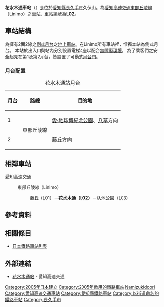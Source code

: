 {{NoteTA|1 = zh:花水木通車站; zh-cn:花水木通站; zh-tw:花水木通車站; zh-hk:花水木通站; }}
{{日本車站資訊
|公司色 = #164ca2
|站名 = 花水木通車站
|圖片 = Linimo-Hanamizuki-Dori-Sta.jpg
|pxl = 
|圖片說明 = 花水木通站 
|日文原名 = はなみずき通
|平假名 = はなみずきどおり
|羅馬拼音 = Hanamizuki-dori
|電報略號 = 
|所在地 = {{JPN}}[[愛知縣|愛知縣]][[長久手市|長久手市]]久保山
|車站構造 = [[地面車站|地面車站]]
|月台配置 = 2面2線
|啟用年月日 = 2005年（[[平成|平成]]17年）3月6日
|廢站年月日 = 
|上下車人次 = 2,556
|統計年度 = 2015年
|轉乘      =
|備註      = 標誌：[[File:LS-L02.svg|30px]]
|全寬備註 =
|adjacent = {{Adjacent stations|system=愛知高速交通|line=L|left=藤丘|right=杁池公園|note-left=L01<br />1.4km|note-mid={{車站編號r|L|02|#164ca2|4}}<br />距離[[藤丘站_(愛知縣)|藤丘]]1.4km|note-right=L03<br />0.9km}}
}}

'''花水木通車站'''（{{jpn|j=はなみずき通駅|hg=はなみずきどおりえき|rm=Hanamizukidōri eki|f=y}}）是位於[[愛知縣|愛知縣]][[長久手市|長久手市]]久保山。為[[愛知高速交通|愛知高速交通]][[東部丘陵線|東部丘陵線]]（Linimo）之車站。車站編號為'''L02'''。

== 車站結構 ==
為擁有2面2線之[[側式月台|側式月台]]之[[地上車站|地上車站]]。在Linimo所有車站裡，惟獨本站為側式月台。
本站於出入口與站內分別設置電梯4座以配合[[無障礙環境|無障礙環境]]。
為了乘客們之安全起見在第1及第2月台，皆設置了可動式[[月台門|月台門]]。
=== 月台配置 ===
{| class="wikitable"
|+ 花水木通站月台
|-
!月台!!路線!!目的地
|-
! 1
| rowspan=2 | {{Color|#164ca2|■}}東部丘陵線
| [[愛·地球博紀念公園站|愛·地球博紀念公園]]、[[八草站|八草]]方向
|-
! 2
| [[藤丘站_(愛知縣)|藤丘]]方向
|}

== 相鄰車站 ==
; 愛知高速交通
: {{Color|#164ca2|■}}東部丘陵線（Linimo）
:: [[藤丘站_(愛知縣)|藤丘]]（L01）－'''花水木通（L02）'''－[[杁池公園站|杁池公園]]（L03）

== 參考資料 ==
{{Reflist}}

== 相關條目 ==
* [[日本鐵路車站列表|日本鐵路車站列表]]

== 外部連結 == 
* [http://www.linimo.jp/station/2018030614050137.html 花水木通站] - 愛知高速交通

{{東部丘陵線}}
{{japan-rail-stub}}
{{DEFAULTSORT:Hanamizuki-dori}}
[[Category:2005年日本建立|Category:2005年日本建立]]
[[Category:2005年啟用的鐵路車站|Category:2005年啟用的鐵路車站]]
[[Category:日本鐵路車站_Ha|Namizukidoori]]
[[Category:愛知高速交通車站|Category:愛知高速交通車站]]
[[Category:愛知縣鐵路車站|Category:愛知縣鐵路車站]]
[[Category:以街道命名的鐵路車站|Category:以街道命名的鐵路車站]]
[[Category:長久手市|Category:長久手市]]